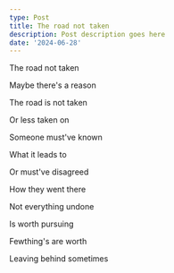 ```yaml
---
type: Post
title: The road not taken
description: Post description goes here
date: '2024-06-28'
---
```

The road not taken

Maybe there's a reason

The road is not taken

Or less taken on

Someone must've known

What it leads to

Or must've disagreed

How they went there

Not everything undone

Is worth pursuing

Fewthing's are worth

Leaving behind sometimes
